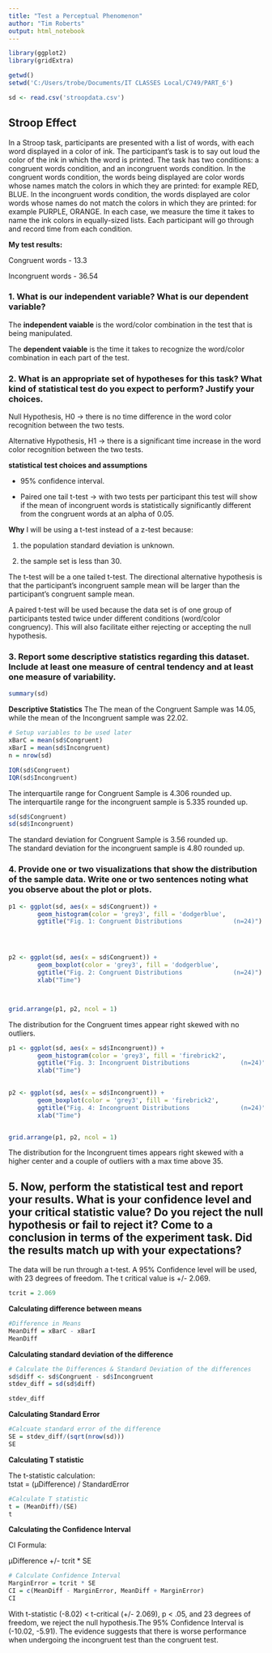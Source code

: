 ---
title: "Test a Perceptual Phenomenon"
author: "Tim Roberts"
output: html_notebook
---
```{r, echo=FALSE, message=FALSE,  warning=FALSE, fig.show='hide', results='hide' }
library(ggplot2)
library(gridExtra)

getwd()
setwd('C:/Users/trobe/Documents/IT CLASSES Local/C749/PART_6')

sd <- read.csv('stroopdata.csv')

```
## Stroop Effect

In a Stroop task, participants are presented with a list of words, with each word displayed in a color of ink. The participant’s task is to say out loud the color of the ink in which the word is printed. The task has two conditions: a congruent words condition, and an incongruent words condition. In the congruent words condition, the words being displayed are color words whose names match the colors in which they are printed: for example RED, BLUE. In the incongruent words condition, the words displayed are color words whose names do not match the colors in which they are printed: for example PURPLE, ORANGE. In each case, we measure the time it takes to name the ink colors in equally-sized lists. Each participant will go through and record time from each condition.  

**My test results:**

Congruent words - 13.3  

Incongruent words - 36.54  


### 1. What is our independent variable? What is our dependent variable?  


The **independent vaiable** is the word/color combination in the test that is being manipulated.  

The **dependent vaiable** is the time it takes to recognize the word/color combination in each part of the test.  


### 2. What is an appropriate set of hypotheses for this task? What kind of statistical test do you expect to perform? Justify your choices.  

Null Hypothesis, H0 -> there is no time difference in the word color recognition between the two tests.  

Alternative Hypothesis, H1 -> there is a significant time increase in the word color recognition between the two tests.  

**statistical test choices and assumptions**  

* 95% confidence interval.  

* Paired one tail t-test -> with two tests per participant this test will show if the mean of incongruent words is statistically significantly different from the congruent words at an alpha of 0.05.  

**Why** I will be using a t-test instead of a z-test because:  

1. the population standard deviation is unknown.

2. the sample set is less than 30.   

The t-test will be a one tailed t-test.  The directional alternative hypothesis is that the participant's incongruent sample mean will be larger than the participant's congruent sample mean.  

A paired t-test will be used because the data set is of one group of participants tested twice under different conditions (word/color congruency). This will also facilitate either rejecting or accepting the null hypothesis.  



### 3. Report some descriptive statistics regarding this dataset. Include at least one measure of central tendency and at least one measure of variability.  

```{r, echo=FALSE, message=FALSE,  warning=FALSE }
summary(sd)
```
**Descriptive Statistics**
The The mean of the Congruent Sample was 14.05, while the mean of the Incongruent sample was 22.02.  


```{r, echo=FALSE, message=FALSE,  warning=FALSE }
# Setup variables to be used later
xBarC = mean(sd$Congruent)
xBarI = mean(sd$Incongruent)
n = nrow(sd)
```


```{r, echo=FALSE, message=FALSE,  warning=FALSE }
IQR(sd$Congruent)
IQR(sd$Incongruent)
```
The interquartile range for Congruent Sample is 4.306 rounded up.  
The interquartile range for the incongruent sample is 5.335 rounded up.  

```{r, echo=FALSE, message=FALSE,  warning=FALSE }
sd(sd$Congruent)
sd(sd$Incongruent)
```
The standard deviation for Congruent Sample is 3.56 rounded up.  
The standard deviation for the incongruent sample is 4.80 rounded up.  


### 4. Provide one or two visualizations that show the distribution of the sample data. Write one or two sentences noting what you observe about the plot or plots.

```{r, echo=FALSE, message=FALSE,  warning=FALSE }
p1 <- ggplot(sd, aes(x = sd$Congruent)) +
        geom_histogram(color = 'grey3', fill = 'dodgerblue',               binwidth = 1) +
        ggtitle("Fig. 1: Congruent Distributions              (n=24)") + ylab("Count") + xlab("Time")




p2 <- ggplot(sd, aes(x = sd$Congruent)) +
        geom_boxplot(color = 'grey3', fill = 'dodgerblue',               binwidth = 1) +
        ggtitle("Fig. 2: Congruent Distributions              (n=24)") + ylab("Count") +
        xlab("Time")



grid.arrange(p1, p2, ncol = 1)
```

The distribution for the Congruent times appear right skewed with no outliers.  

```{r, echo=FALSE, message=FALSE,  warning=FALSE }


p1 <- ggplot(sd, aes(x = sd$Incongruent)) +
        geom_histogram(color = 'grey3', fill = 'firebrick2',               binwidth = 1) +
        ggtitle("Fig. 3: Incongruent Distributions              (n=24)") + ylab("Count") +
        xlab("Time")
  

p2 <- ggplot(sd, aes(x = sd$Incongruent)) +
        geom_boxplot(color = 'grey3', fill = 'firebrick2',               binwidth = 1) +
        ggtitle("Fig. 4: Incongruent Distributions              (n=24)") + ylab("Count") +
        xlab("Time")


grid.arrange(p1, p2, ncol = 1)
```

The distribution for the Incongruent times appears right skewed with a higher center and a couple of outliers with a max time above 35.  



## 5. Now, perform the statistical test and report your results. What is your confidence level and your critical statistic value? Do you reject the null hypothesis or fail to reject it? Come to a conclusion in terms of the experiment task. Did the results match up with your expectations?

The data will be run through a t-test. A 95% Confidence level will be used, with 23 degrees of freedom.  The t critical value is +/- 2.069. 

```{r, echo=FALSE, message=FALSE,  warning=FALSE }
tcrit = 2.069
```




**Calculating difference between means**  
```{r, echo=FALSE, message=FALSE,  warning=FALSE }
#Difference in Means
MeanDiff = xBarC - xBarI 
MeanDiff
```


**Calculating standard deviation of the difference**  
```{r, echo=FALSE, message=FALSE,  warning=FALSE }
# Calculate the Differences & Standard Deviation of the differences
sd$diff <- sd$Congruent - sd$Incongruent
stdev_diff = sd(sd$diff)

stdev_diff

```

**Calculating Standard Error**  
```{r, echo=FALSE, message=FALSE,  warning=FALSE }
#Calcuate standard error of the difference
SE = stdev_diff/(sqrt(nrow(sd)))
SE
```



**Calculating T statistic**  

The t-statistic calculation:   
tstat = (μDifference) / StandardError  

```{r, echo=FALSE, message=FALSE,  warning=FALSE }
#Calculate T statistic
t = (MeanDiff)/(SE)
t
```

**Calculating the Confidence Interval**  

CI Formula:   

μDifference +/- tcrit * SE  


```{r, echo=FALSE, message=FALSE,  warning=FALSE }
# Calculate Confidence Interval
MarginError = tcrit * SE
CI = c(MeanDiff - MarginError, MeanDiff + MarginError)
CI
```

With t-statistic (-8.02) < t-critical (+/- 2.069), p < .05, and 23 degrees of freedom, we reject the null hypothesis.The 95% Confidence Interval is (-10.02, -5.91). The evidence suggests that there is worse performance when undergoing the incongruent test than the congruent test. 

